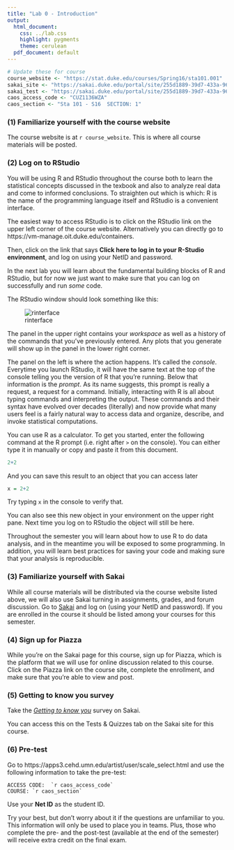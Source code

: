 ```yaml
---
title: "Lab 0 - Introduction"
output:
  html_document:
    css: ../lab.css
    highlight: pygments
    theme: cerulean
  pdf_document: default
---
```


```r
# Update these for course
course_website <- "https://stat.duke.edu/courses/Spring16/sta101.001"
sakai_site <- "https://sakai.duke.edu/portal/site/255d1889-39d7-433a-96a0-55ba217ae0a7/page/bec8abd8-2e52-4170-bcec-7311857be288"
sakai_test <- "https://sakai.duke.edu/portal/site/255d1889-39d7-433a-96a0-55ba217ae0a7/page/8251c6d4-9611-4788-b8f4-6b12ba94e97e"
caos_access_code <- "CUZ1136WZA"
caos_section <- "Sta 101 - S16  SECTION: 1"
```


### (1) Familiarize yourself with the course website

The course website is at `r course_website`. This is where all course materials
will be posted.

### (2) Log on to RStudio

You will be using R and RStudio throughout the course both to learn the 
statistical concepts discussed in the texbook and also to analyze real data 
and come to informed conclusions.  To straighten out which is which: R is the 
name of the programming language itself and RStudio is a convenient interface.

The easiest way to access RStudio is to click on the RStudio link on the upper 
left corner of the course website. Alternatively you can directly go to 
https://vm-manage.oit.duke.edu/containers.

Then, click on the link that says **Click here to log in to your R-Studio
environment**, and log on using your NetID and password.

In the next lab you will learn about the fundamental building blocks of R and 
RStudio, but for now we just want to make sure that you can log on successfully 
and run *some* code.

The RStudio window should look something like this:

![rinterface](rInterface2015.png)

The panel in the upper right contains your *workspace* as well as a history of 
the commands that you've previously entered.  Any plots that you generate will 
show up in the panel in the lower right corner.

The panel on the left is where the action happens.  It's called the *console*.  
Everytime you launch RStudio, it will have the same text at the top of the 
console telling you the version of R that you're running.  Below that 
information is the *prompt*.  As its name suggests, this prompt is really a 
request, a request for a command.  Initially, interacting with R is all about 
typing commands and interpreting the output. These commands and their syntax 
have evolved over decades (literally) and now provide what many users feel is a 
fairly natural way to access data and organize, describe, and invoke 
statistical computations.

You can use R as a calculator. To get you started, enter the following command 
at the R prompt (i.e. right after `>` on the console).  You can either type it 
in manually or copy and paste it from this document.

```r
2+2
```

And you can save this result to an object that you can access later

```r
x = 2+2
```

Try typing `x` in the console to verify that.

You can also see this new object in your environment on the upper right pane. 
Next time you log on to RStudio the object will still be here.

Throughout the semester you will learn about how to use R to do data analysis, 
and in the meantime you will be exposed to some programming. In addition, you 
will learn best practices for saving your code and making sure that your 
analysis is reproducible.

### (3) Familiarize yourself with Sakai

While all course materials will be distributed via the course website listed 
above, we will also use Sakai turning in assignments, grades, and forum 
discussion. Go to [Sakai](`r sakai_site`) and log on (using your NetID and 
password). If you are enrolled in the course it should be listed among your 
courses for this semester.

### (4) Sign up for Piazza

While you're on the Sakai page for this course, sign up for Piazza, which is 
the platform that we will use for online discussion related to this course. 
Click on the Piazza link on the course site, complete the enrollment, and make 
sure that you're able to view and post.

### (5) Getting to know you survey

Take the [*Getting to know you*](`r sakai_test`) survey on Sakai.

You can access this on the Tests & Quizzes tab on the Sakai site for this 
course.

### (6) Pre-test

Go to https://apps3.cehd.umn.edu/artist/user/scale_select.html and use the 
following information to take the pre-test:

```
ACCESS CODE:  `r caos_access_code`
COURSE: `r caos_section`
```

Use your **Net ID** as the student ID.

Try your best, but don't worry about it if the questions are unfamiliar to you. 
This information will only be used to place you in teams. Plus, those who 
complete the pre- and the post-test (available at the end of the semester) will 
receive extra credit on the final exam.